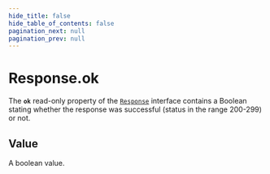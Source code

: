 ```yaml
---
hide_title: false
hide_table_of_contents: false
pagination_next: null
pagination_prev: null
---
```

# Response.ok

The **`ok`** read-only property of the [`Response`](../../../globals/Response/Response.md) interface contains a Boolean stating whether the response was successful (status in the range 200-299) or not.

## Value

A boolean value.
